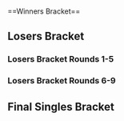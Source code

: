 {{DISPLAYTITLE: Battle of BC 2: ''Melee'' Singles Bracket}}{{SetGame|melee}}
{{Tabs static
|name1=Overview
|link1=Battle of BC/2/Melee
|name2=Singles Pools
|link2=Battle of BC/2/Melee/Singles Pools
|name3=Singles Bracket
|link3=Battle of BC/2/Melee/Singles Bracket
|name4=Doubles Pools
|link4=Battle of BC/2/Melee/Doubles Pools
|name5=Doubles Bracket
|link5=Battle of BC/2/Melee/Doubles Bracket
|This=3
}}<br/>
==Winners Bracket==
{{32DEWBracketA
|tourneylink=Battle of BC/2/Melee
|tourneyname=Battle of BC 2
|r1m1p1=Mew2King |r1m1p1flag=us |r1m1p1score={{win}} |r1m1win=1
|r1m1p2=Bye |r1m1p2flag= |r1m1p2score=
|r1m2p1=Diakonos |r1m2p1flag=ca |r1m2p1score=0 |r1m2win=2
|r1m2p2=RK |r1m2p2flag=ca |r1m2p2score=2
|r1m3p1=Bladewise |r1m3p1flag=us |r1m3p1score={{win}} |r1m3win=1
|r1m3p2=Bye |r1m3p2flag= |r1m3p2score=
|r1m4p1=aMSa |r1m4p1flag=jp |r1m4p1score=2 |r1m4win=1
|r1m4p2=Espi |r1m4p2flag=ca |r1m4p2score=0
|r1m5p1=MikeHaze |r1m5p1flag=us |r1m5p1score={{win}} |r1m5win=1
|r1m5p2=Bye |r1m5p2flag= |r1m5p2score=
|r1m6p1=Polo |r1m6p1flag=ca |r1m6p1score=1 |r1m6win=2
|r1m6p2=eBay |r1m6p2flag=us |r1m6p2score=2
|r1m7p1=Nintendude |r1m7p1flag=us |r1m7p1score={{win}} |r1m7win=1
|r1m7p2=Bye |r1m7p2flag= |r1m7p2score=
|r1m8p1=Ryan Ford |r1m8p1flag=ca |r1m8p1score=2 |r1m8win=1
|r1m8p2=JV |r1m8p2flag=ca |r1m8p2score=0

|r1m9p1=ChuDat |r1m9p1flag=us |r1m9p1score={{win}} |r1m9win=1
|r1m9p2=Bye |r1m9p2flag= |r1m9p2score=
|r1m10p1=Lovage |r1m10p1flag=us |r1m10p1score=1 |r1m10win=2
|r1m10p2=Rustin |r1m10p2flag=us |r1m10p2score=2
|r1m11p1=Crush |r1m11p1flag=us |r1m11p1score={{win}} |r1m11win=1
|r1m11p2=Bye |r1m11p2flag= |r1m11p2score=
|r1m12p1=KirbyKaze |r1m12p1flag=ca |r1m12p1score=2 |r1m12win=1
|r1m12p2=Toph |r1m12p2flag=us |r1m12p2score=0
|r1m13p1=The Moon |r1m13p1flag=us |r1m13p1score={{win}} |r1m13win=1
|r1m13p2=Bye |r1m13p2flag= |r1m13p2score=
|r1m14p1=Ka-Master |r1m14p1flag=us |r1m14p1score=2 |r1m14win=1
|r1m14p2=Blunted_Object10 |r1m14p2flag=ca |r1m14p2score=0
|r1m15p1=HugS |r1m15p1flag=us |r1m15p1score={{win}} |r1m15win=1
|r1m15p2=Bye |r1m15p2flag= |r1m15p2score=
|r1m16p1=Prince Abu |r1m16p1flag=us |r1m16p1score=2 |r1m16win=1
|r1m16p2=Fauxhebro |r1m16p2flag=ca |r1m16p2score=1

|r2m1p1=Mew2King |r2m1p1flag=us |r2m1p1score=3 |r2m1win=1
|r2m1p2=RK |r2m1p2flag=ca |r2m1p2score=0
|r2m1p1char1=sheik |r2m1p2char1=fox |r2m1p1stock1=1 |r2m1p2stock1=0 |r2m1win1=1 |r2m1stage1=Dream Land
|r2m1p1char2=sheik |r2m1p2char2=fox |r2m1p1stock2=3 |r2m1p2stock2=0 |r2m1win2=1 |r2m1stage2=Dream Land
|r2m1p1char3=marth |r2m1p2char3=fox |r2m1p1stock3=1 |r2m1p2stock3=0 |r2m1win3=1 |r2m1stage3=Pokémon Stadium
|r2m1date=June 4th, 2017
|r2m2p1=Bladewise |r2m2p1flag=us |r2m2p1score=1 |r2m2win=2
|r2m2p2=aMSa |r2m2p2flag=jp |r2m2p2score=3
|r2m2p1char1=peach |r2m2p2char1=yoshi |r2m2p1stock1=0|r2m2p2stock1=2 |r2m2win1=2 |r2m2stage1=Final Destination
|r2m2p1char2=peach |r2m2p2char2=yoshi |r2m2p1stock2=0 |r2m2p2stock2=2 |r2m2win2=2 |r2m2stage2=Dream Land
|r2m2p1char3=peach |r2m2p2char3=yoshi |r2m2p1stock3=1 |r2m2p2stock3=0 |r2m2win3=1 |r2m2stage3=Battlefield
|r2m2p1char4=peach |r2m2p2char4=yoshi |r2m2p1stock4=0 |r2m2p2stock4=2 |r2m2win4=2 |r2m2stage4=Yoshi's Story
|r2m2date=June 4th, 2017
|r2m3p1=MikeHaze |r2m3p1flag=us |r2m3p1score=3 |r2m3win=1
|r2m3p2=eBay |r2m3p2flag=us |r2m3p2score=0
|r2m3p1char1=fox |r2m3p2char1=cf |r2m3p1stock1=2 |r2m3p2stock1=0 |r2m3win1=1 |r2m3stage1=Yoshi's Story
|r2m3p1char2=fox |r2m3p2char2=cf |r2m3p1stock2=2 |r2m3p2stock2=0 |r2m3win2=1 |r2m3stage2=Battlefield
|r2m3p1char3=fox |r2m3p2char3=cf |r2m3p1stock3=1 |r2m3p2stock3=0 |r2m3win3=1 |r2m3stage3=Pokémon Stadium
|r2m3date=June 4th, 2017
|r2m4p1=Nintendude |r2m4p1flag=us |r2m4p1score=0 |r2m4win=2
|r2m4p2=Ryan Ford |r2m4p2flag=ca |r2m4p2score=3
|r2m4p1char1=ic |r2m4p2char1=fox |r2m4p1stock1=0 |r2m4p2stock1=2 |r2m4win1=2 |r2m4stage1=Dream Land
|r2m4p1char2=ic |r2m4p2char2=fox |r2m4p1stock2=0 |r2m4p2stock2=2 |r2m4win2=2 |r2m4stage2=Final Destination
|r2m4p1char3=ic |r2m4p2char3=fox |r2m4p1stock3=0 |r2m4p2stock3=2 |r2m4win3=2 |r2m4stage3=Final Destination
|r2m4date=June 4th, 2017
|r2m5p1=ChuDat |r2m5p1flag=us |r2m5p1score=3 |r2m5win=1
|r2m5p2=Rustin |r2m5p2flag=us |r2m5p2score=0
|r2m5p1char1=ic |r2m5p2char1=peach |r2m5p1stock1=1 |r2m5p2stock1=0 |r2m5win1=1 |r2m5stage1=Battlefield
|r2m5p1char2=ic |r2m5p2char2=peach |r2m5p1stock2=1 |r2m5p2stock2=0 |r2m5win2=1 |r2m5stage2=Battlefield
|r2m5p1char3=ic |r2m5p2char3=peach |r2m5p1stock3=1 |r2m5p2stock3=0 |r2m5win3=1 |r2m5stage3=Battlefield
|r2m5date=June 4th, 2017
|r2m5finished=
|r2m5details={{BracketMatchDetails|comment=|preview=|lrthread=|vod=https://www.youtube.com/watch?v=OiNs0lxObR8|interview=|recap=}}
|r2m6p1=Crush |r2m6p1flag=us |r2m6p1score=0 |r2m6win=2
|r2m6p2=KirbyKaze |r2m6p2flag=ca |r2m6p2score=3
|r2m6p1char1=fox |r2m6p2char1=sheik |r2m6p1stock1=0 |r2m6p2stock1=1 |r2m6win1=2 |r2m6stage1=Yoshi's Story
|r2m6p1char2=fox |r2m6p2char2=sheik |r2m6p1stock2=0 |r2m6p2stock2=2 |r2m6win2=2 |r2m6stage2=Pokémon Stadium
|r2m6p1char3=fox |r2m6p2char3=sheik |r2m6p1stock3=0 |r2m6p2stock3=1 |r2m6win3=2 |r2m6stage3=Pokémon Stadium
|r2m6date=June 4th, 2017
|r2m7p1=The Moon |r2m7p1flag=us |r2m7p1score=2 |r2m7win=2
|r2m7p2=Ka-Master |r2m7p2flag=us |r2m7p2score=3
|r2m7p1char1=marth |r2m7p2char1=luigi |r2m7p1stock1=1 |r2m7p2stock1=0 |r2m7win1=1 |r2m7stage1=Battlefield
|r2m7p1char2=marth |r2m7p2char2=luigi |r2m7p1stock2=0 |r2m7p2stock2=1 |r2m7win2=2 |r2m7stage2=Dream Land
|r2m7p1char3=marth |r2m7p2char3=luigi |r2m7p1stock3=3 |r2m7p2stock3=0 |r2m7win3=1 |r2m7stage3=Pokémon Stadium
|r2m7p1char4=marth |r2m7p2char4=luigi |r2m7p1stock4=0 |r2m7p2stock4=2 |r2m7win4=2 |r2m7stage4=Yoshi's Story
|r2m7p1char5=marth |r2m7p2char5=luigi |r2m7p1stock5=0 |r2m7p2stock5=2 |r2m7win5=2 |r2m7stage5=Fountain of Dreams
|r2m7date=June 4th, 2017
|r2m8p1=HugS |r2m8p1flag=us |r2m8p1score=1 |r2m8win=2
|r2m8p2=Prince Abu |r2m8p2flag=us |r2m8p2score=3

|r3m1p1=Mew2King |r3m1p1flag=us |r3m1p1score=3 |r3m1win=1
|r3m1p2=aMSa |r3m1p2flag=jp |r3m1p2score=1
|r3m1p1char1=sheik |r3m1p2char1=yoshi |r3m1p1stock1=3 |r3m1p2stock1=0 |r3m1win1=1 |r3m1stage1=Battlefield
|r3m1p1char2=sheik |r3m1p2char2=yoshi |r3m1p1stock2=2 |r3m1p2stock2=0 |r3m1win2=1 |r3m1stage2=Yoshi's Story
|r3m1p1char3=sheik |r3m1p2char3=yoshi |r3m1p1stock3=0 |r3m1p2stock3=1 |r3m1win3=2 |r3m1stage3=Yoshi's Story
|r3m1p1char4=sheik |r3m1p2char4=yoshi |r3m1p1stock4=2 |r3m1p2stock4=0 |r3m1win4=1 |r3m1stage4=Dream Land
|r3m1date=June 4th, 2017
|r3m2p1=MikeHaze |r3m2p1flag=us |r3m2p1score=3 |r3m2win=1
|r3m2p2=Ryan Ford |r3m2p2flag=ca |r3m2p2score=1
|r3m2p1char1=fox |r3m2p2char1=fox |r3m2p1stock1=1 |r3m2p2stock1=0 |r3m2win1=1 |r3m2stage1=Battlefield
|r3m2p1char2=fox |r3m2p2char2=fox |r3m2p1stock2=2 |r3m2p2stock2=0 |r3m2win2=1 |r3m2stage2=Fountain of Dreams
|r3m2p1char3=fox |r3m2p2char3=fox |r3m2p1stock3=0 |r3m2p2stock3=2 |r3m2win3=2 |r3m2stage3=Fountain of Dreams
|r3m2p1char4=fox |r3m2p2char4=fox |r3m2p1stock4=1 |r3m2p2stock4=0 |r3m2win4=1 |r3m2stage4=Final Destination
|r3m2date=June 4th, 2017
|r3m3p1=ChuDat |r3m3p1flag=us |r3m3p1score=3 |r3m3win=1
|r3m3p2=KirbyKaze |r3m3p2flag=ca |r3m3p2score=1
|r3m3p1char1=ic |r3m3p2char1=peach |r3m3p1stock1=2 |r3m3p2stock1=0 |r3m3win1=1 |r3m3stage1=Battlefield
|r3m3p1char2=ic |r3m3p2char2=peach |r3m3p1stock2=1 |r3m3p2stock2=0 |r3m3win2=1 |r3m3stage2=Dream Land
|r3m3p1char3=ic |r3m3p2char3=peach |r3m3p1stock3=0 |r3m3p2stock3=1 |r3m3win3=2 |r3m3stage3=Dream Land
|r3m3p1char4=ic |r3m3p2char4=peach |r3m3p1stock4=2 |r3m3p2stock4=0 |r3m3win4=1 |r3m3stage4=Final Destination
|r3m3date=June 4th, 2017
|r3m4p1=Ka-Master |r3m4p1flag=us |r3m4p1score=0 |r3m4win=2
|r3m4p2=Prince Abu |r3m4p2flag=us |r3m4p2score=3
|r3m4p1char1=luigi |r3m4p2char1=puff |r3m4p1stock1=1 |r3m4p2stock1=1 |r3m4win1=2 |r3m4stage1=Dream Land
|r3m4p1char2=luigi |r3m4p2char2=puff |r3m4p1stock2=0 |r3m4p2stock2=1 |r3m4win2=2 |r3m4stage2=Yoshi's Story
|r3m4p1char3=luigi |r3m4p2char3=puff |r3m4p1stock3=0 |r3m4p2stock3=1 |r3m4win3=2 |r3m4stage3=Battlefield
|r3m4date=June 4th, 2017
|r3m4details={{BracketMatchDetails|comment=Game 1 ended in a time out|preview=|lrthread=|vod=|interview=|recap=}}

|r4m1p1=Mew2King |r4m1p1flag=us |r4m1p1score=3 |r4m1win=1
|r4m1p2=MikeHaze |r4m1p2flag=us |r4m1p2score=1
|r4m1p1char1=marth |r4m1p2char1=fox |r4m1p1stock1=0 |r4m1p2stock1=1 |r4m1win1=2 |r4m1stage1=Fountain of Dreams
|r4m1p1char2=marth |r4m1p2char2=fox |r4m1p1stock2=3 |r4m1p2stock2=0 |r4m1win2=1 |r4m1stage2=Final Destination
|r4m1p1char3=marth |r4m1p2char3=fox |r4m1p1stock3=1 |r4m1p2stock3=0 |r4m1win3=1 |r4m1stage3=Dream Land
|r4m1p1char4=marth |r4m1p2char4=fox |r4m1p1stock4=2 |r4m1p2stock4=0 |r4m1win4=1 |r4m1stage4=Battlefield
|r4m1date=June 4, 2017
|r4m1details={{BracketMatchDetails|reddit=|comment=|vod=}}

|r4m2p1=ChuDat |r4m2p1flag=us |r4m2p1score=3 |r4m2win=1
|r4m2p2=Prince Abu |r4m2p2flag=us |r4m2p2score=0
|r4m2p1char1=ic |r4m2p2char1=jigglypuff |r4m2p1stock1=2 |r4m2p2stock1=1 |r4m2win1=1 |r4m2stage1=Battlefield
|r4m2p1char2=ic |r4m2p2char2=jigglypuff |r4m2p1stock2=3 |r4m2p2stock2=0 |r4m2win2=1 |r4m2stage2=Dream Land
|r4m2p1char3=ic |r4m2p2char3=jigglypuff |r4m2p1stock3=2 |r4m2p2stock3=0 |r4m2win3=1 |r4m2stage3=Yoshi's Story
|r4m2date=June 4, 2017
|r4m2details={{BracketMatchDetails|reddit=|comment=Game 1 went to time.|vod=}}
}}

==Losers Bracket==
===Losers Bracket Rounds 1-5===
{{96DELBracketSmwA
|tourneylink=Battle of BC/2/Melee
|tourneyname=Battle of BC 2
|l1placement=65-96
|l2placement=49-64
|l3placement=33-48
|l4placement=25-32
|l5placement=17-24
|column-width=160

<!--Round 1-->
|l1m1p1=TKO |l1m1p1flag=ca |l1m1p1score=2
|l1m1p2=DarkGenex |l1m1p2flag=us |l1m1p2score=1
|l1m1win=1
|l1m2p1=beeWesley |l1m2p1flag=us |l1m2p1score={{win}}
|l1m2p2=Bye |l1m2p2flag= |l1m2p2score=
|l1m2win=1
|l1m3p1=PapaHo |l1m3p1flag=ca |l1m3p1score={{win}}
|l1m3p2=Bye |l1m3p2flag= |l1m3p2score=
|l1m3win=1
|l1m4p1=Chango |l1m4p1flag=us |l1m4p1score={{win}}
|l1m4p2=Bye |l1m4p2flag= |l1m4p2score=
|l1m4win=1
|l1m5p1=Sage |l1m5p1flag=ca |l1m5p1score=2
|l1m5p2=bwmat |l1m5p2flag=ca |l1m5p2score=0
|l1m5win=1
|l1m6p1=The Nik |l1m6p1flag=ca |l1m6p1score={{win}}
|l1m6p2=Bye |l1m6p2flag= |l1m6p2score=
|l1m6win=1
|l1m7p1=MojoMonkey |l1m7p1flag=ca |l1m7p1score={{win}}
|l1m7p2=Bye |l1m7p2flag= |l1m7p2score=
|l1m7win=1
|l1m8p1=Ovenn |l1m8p1flag=ca |l1m8p1score={{win}}
|l1m8p2=Bye |l1m8p2flag= |l1m8p2score=
|l1m8win=1
|l1m9p1=BIG KID |l1m9p1flag=us |l1m9p1score=2
|l1m9p2=Pasta |l1m9p2flag=ca |l1m9p2score=0
|l1m9win=1
|l1m10p1=shmugs |l1m10p1flag=ca |l1m10p1score={{win}}
|l1m10p2=Bye |l1m10p2flag= |l1m10p2score=
|l1m10win=1
|l1m11p1=Ringedge |l1m11p1flag=ca |l1m11p1score={{win}}
|l1m11p2=Bye |l1m11p2flag= |l1m11p2score=
|l1m11win=1
|l1m12p1=Shon |l1m12p1flag=ca |l1m12p1score={{win}}
|l1m12p2=Bye |l1m12p2flag= |l1m12p2score=
|l1m12win=1
|l1m13p1=Genesis FTW |l1m13p1flag=ca |l1m13p1score=0
|l1m13p2=Edgeluca |l1m13p2flag=ca |l1m13p2score=2
|l1m13win=2
|l1m14p1=NoobKing |l1m14p1flag=ca |l1m14p1score={{win}}
|l1m14p2=Bye |l1m14p2flag= |l1m14p2score=
|l1m14win=1
|l1m15p1=Star |l1m15p1flag=ca |l1m15p1score={{win}}
|l1m15p2=Bye |l1m15p2flag= |l1m15p2score=
|l1m15win=1
|l1m16p1=Blake |l1m16p1flag=ca |l1m16p1score={{win}}
|l1m16p2=Bye |l1m16p2flag= |l1m16p2score=
|l1m16win=1
|l1m17p1=Golf |l1m17p1flag=ca |l1m17p1score=2
|l1m17p2=Thomas The Legend |l1m17p2flag=ca |l1m17p2score=1
|l1m17win=1
|l1m18p1=Sam |l1m18p1flag=ca |l1m18p1score={{win}}
|l1m18p2=Bye |l1m18p2flag= |l1m18p2score=
|l1m18win=1
|l1m19p1=Haru |l1m19p1flag=ca |l1m19p1score={{win}}
|l1m19p2=Bye |l1m19p2flag= |l1m19p2score=
|l1m19win=1
|l1m20p1=Robbo |l1m20p1flag=ca |l1m20p1score={{win}}
|l1m20p2=Bye |l1m20p2flag= |l1m20p2score=
|l1m20win=1
|l1m21p1=Jawanga |l1m21p1flag=us |l1m21p1score=2
|l1m21p2=Starving |l1m21p2flag=ca |l1m21p2score=0
|l1m21win=1
|l1m22p1=Stress |l1m22p1flag=ca |l1m22p1score={{win}}
|l1m22p2=Bye |l1m22p2flag= |l1m22p2score=
|l1m22win=1
|l1m23p1=Reno |l1m23p1flag=us |l1m23p1score={{win}}
|l1m23p2=Bye |l1m23p2flag= |l1m23p2score=
|l1m23win=1
|l1m24p1=chris |l1m24p1flag=ca |l1m24p1score={{win}}
|l1m24p2=Bye |l1m24p2flag= |l1m24p2score=
|l1m24win=1
|l1m25p1=DopeSamus |l1m25p1flag=ca |l1m25p1score=1
|l1m25p2=Wamsa |l1m25p2flag=ca |l1m25p2score=2
|l1m25win=2
|l1m26p1=Yakal |l1m26p1flag=ca |l1m26p1score={{win}}
|l1m26p2=Bye |l1m26p2flag= |l1m26p2score=
|l1m26win=1
|l1m27p1=Yield |l1m27p1flag=ca |l1m27p1score={{win}}
|l1m27p2=Bye |l1m27p2flag= |l1m27p2score=
|l1m27win=1
|l1m28p1=KSC |l1m28p1flag=ca |l1m28p1score={{win}}
|l1m28p2=Bye |l1m28p2flag= |l1m28p2score=
|l1m28win=1
|l1m29p1=Nug$ |l1m29p1flag=ca |l1m29p1score=2
|l1m29p2=Crotes |l1m29p2flag=ca |l1m29p2score=0
|l1m29win=1
|l1m30p1=Bodlack |l1m30p1flag=ca |l1m30p1score={{win}}
|l1m30p2=Bye |l1m30p2flag= |l1m30p2score=
|l1m30win=1
|l1m31p1=Iceman |l1m31p1flag=us |l1m31p1score={{win}}
|l1m31p2=Bye |l1m31p2flag= |l1m31p2score=
|l1m31win=1
|l1m32p1=Reeves |l1m32p1flag=ca |l1m32p1score={{win}}
|l1m32p2=Bye |l1m32p2flag= |l1m32p2score=
|l1m32win=1

<!--Round 2-->
|l2m1p1=TKO |l2m1p1flag=ca |l2m1p1score=1
|l2m1p2=beeWesley |l2m1p2flag=us |l2m1p2score=2
|l2m1win=2
|l2m2p1=PapaHo |l2m2p1flag=ca |l2m2p1score=0
|l2m2p2=Chango |l2m2p2flag=us |l2m2p2score=2
|l2m2win=2
|l2m3p1=Sage |l2m3p1flag=ca |l2m3p1score=2
|l2m3p2=The Nik |l2m3p2flag=ca |l2m3p2score=0
|l2m3win=1
|l2m4p1=MojoMonkey |l2m4p1flag=ca |l2m4p1score=2
|l2m4p2=Ovenn |l2m4p2flag=ca |l2m4p2score=1
|l2m4win=1
|l2m5p1=BIG KID |l2m5p1flag=us |l2m5p1score=2
|l2m5p2=shmugs |l2m5p2flag=ca |l2m5p2score=0
|l2m5win=1
|l2m6p1=Ringedge |l2m6p1flag=ca |l2m6p1score=2
|l2m6p2=Shon |l2m6p2flag=ca |l2m6p2score=0
|l2m6win=1
|l2m7p1=Edgeluca |l2m7p1flag=ca |l2m7p1score=2
|l2m7p2=NoobKing |l2m7p2flag=ca |l2m7p2score=0
|l2m7win=1
|l2m8p1=Star |l2m8p1flag=ca |l2m8p1score=2
|l2m8p2=Blake |l2m8p2flag=ca |l2m8p2score=0
|l2m8win=1
|l2m9p1=Golf |l2m9p1flag=ca |l2m9p1score=0
|l2m9p2=Sam |l2m9p2flag=ca |l2m9p2score=2
|l2m9win=2
|l2m10p1=Haru |l2m10p1flag=ca |l2m10p1score=1
|l2m10p2=Robbo |l2m10p2flag=ca |l2m10p2score=2
|l2m10win=2
|l2m11p1=Jawanga |l2m11p1flag=us |l2m11p1score=1
|l2m11p2=Stress |l2m11p2flag=ca |l2m11p2score=2
|l2m11win=2
|l2m12p1=Reno |l2m12p1flag=us |l2m12p1score=2
|l2m12p2=chris |l2m12p2flag=ca |l2m12p2score=0
|l2m12win=1
|l2m13p1=Wamsa |l2m13p1flag=ca |l2m13p1score=1
|l2m13p2=Yakal |l2m13p2flag=ca |l2m13p2score=2
|l2m13win=2
|l2m14p1=Yield |l2m14p1flag=ca |l2m14p1score=0
|l2m14p2=KSC |l2m14p2flag=ca |l2m14p2score=2
|l2m14win=2
|l2m15p1=Nug$ |l2m15p1flag=ca |l2m15p1score=1
|l2m15p2=Bodlack |l2m15p2flag=ca |l2m15p2score=2
|l2m15win=2
|l2m16p1=Iceman |l2m16p1flag=us |l2m16p1score=2
|l2m16p2=Reeves |l2m16p2flag=ca |l2m16p2score=0
|l2m16win=1

<!--Round 3-->
|l3m1p1=JV |l3m1p1flag=ca |l3m1p1score=1
|l3m1p2=beeWesley |l3m1p2flag=us |l3m1p2score=2
|l3m1win=2
|l3m2p1=Vinodh |l3m2p1flag=us |l3m2p1score=2
|l3m2p2=Chango |l3m2p2flag=us |l3m2p2score=0
|l3m2win=1
|l3m3p1=Polo |l3m3p1flag=ca |l3m3p1score=2
|l3m3p2=Sage |l3m3p2flag=ca |l3m3p2score=0
|l3m3win=1
|l3m4p1=Anjo |l3m4p1flag=ca |l3m4p1score=0
|l3m4p2=MojoMonkey |l3m4p2flag=ca |l3m4p2score=2
|l3m4win=2
|l3m5p1=Espi |l3m5p1flag=ca |l3m5p1score=1
|l3m5p2=BIG KID |l3m5p2flag=us |l3m5p2score=2
|l3m5win=2
|l3m6p1=s-royal |l3m6p1flag=jp |l3m6p1score=2
|l3m6p2=Ringedge |l3m6p2flag=ca |l3m6p2score=1
|l3m6win=1
|l3m7p1=Diakonos |l3m7p1flag=ca |l3m7p1score=1
|l3m7p2=Edgeluca |l3m7p2flag=ca |l3m7p2score=2
|l3m7win=2
|l3m8p1=Yardsale |l3m8p1flag=ca |l3m8p1score=0
|l3m8p2=Star |l3m8p2flag=ca |l3m8p2score=2
|l3m8win=2
|l3m9p1=Fauxhebro |l3m9p1flag=ca |l3m9p1score=2
|l3m9p2=Sam |l3m9p2flag=ca |l3m9p2score=1
|l3m9win=1
|l3m10p1=Webwipe |l3m10p1flag=ca |l3m10p1score=1
|l3m10p2=Robbo |l3m10p2flag=ca |l3m10p2score=2
|l3m10win=2
|l3m11p1=Blunted_Object10 |l3m11p1flag=ca |l3m11p1score=2
|l3m11p2=Stress |l3m11p2flag=ca |l3m11p2score=0
|l3m11win=1
|l3m12p1=zilo |l3m12p1flag=ca |l3m12p1score=0
|l3m12p2=Reno |l3m12p2flag=us |l3m12p2score=2
|l3m12win=2
|l3m13p1=Toph |l3m13p1flag=us |l3m13p1score=1
|l3m13p2=Yakal |l3m13p2flag=ca |l3m13p2score=2
|l3m13win=2
|l3m14p1=DMW |l3m14p1flag=us |l3m14p1score=2
|l3m14p2=KSC |l3m14p2flag=ca |l3m14p2score=1
|l3m14win=1
|l3m15p1=Lovage |l3m15p1flag=us |l3m15p1score=0
|l3m15p2=Bodlack |l3m15p2flag=ca |l3m15p2score=2
|l3m15win=2
|l3m16p1=BOR |l3m16p1flag=ca |l3m16p1score=0
|l3m16p2=Iceman |l3m16p2flag=us |l3m16p2score=2
|l3m16win=2

<!--Round 4-->
|l4m1p1=beeWesley |l4m1p1flag=us |l4m1p1score=1
|l4m1p2=Vinodh |l4m1p2flag=us |l4m1p2score=3
|l4m1win=2
|l4m1p1char1=sheik |l4m1p2char1=puff |l4m1p1stock1=0 |l4m1p2stock1=1 |l4m1win1=2 |l4m1stage1=Battlefield
|l4m1p1char2=sheik |l4m1p2char2=puff |l4m1p1stock2=0 |l4m1p2stock2=2 |l4m1win2=2 |l4m1stage2=Yoshi's Story
|l4m1p1char3=sheik |l4m1p2char3=puff |l4m1p1stock3=1 |l4m1p2stock3=0 |l4m1win3=1 |l4m1stage3=Yoshi's Story
|l4m1p1char4=sheik |l4m1p2char4=puff |l4m1p1stock4=0 |l4m1p2stock4=1 |l4m1win4=2 |l4m1stage4=Dream Land
|l4m1date=June 4th, 2017
|l4m1finished=
|l4m1details={{BracketMatchDetails|comment=|preview=|lrthread=|vod=https://www.youtube.com/watch?v=lU3_oplLR6U|interview=|recap=}}

|l4m2p1=Polo |l4m2p1flag=ca |l4m2p1score=1
|l4m2p2=MojoMonkey |l4m2p2flag=ca |l4m2p2score=3
|l4m2win=2
|l4m3p1=BIG KID |l4m3p1flag=us |l4m3p1score=0
|l4m3p2=s-royal |l4m3p2flag=jp |l4m3p2score=3
|l4m3win=2
|l4m3p1char1=puff |l4m3p2char1=fox |l4m3p1stock1=0 |l4m3p2stock1=2 |l4m3win1=2 |l4m3stage1=Battlefield
|l4m3p1char2=puff |l4m3p2char2=fox |l4m3p1stock2=0 |l4m3p2stock2=2 |l4m3win2=2 |l4m3stage2=Dream Land
|l4m3p1char3=puff |l4m3p2char3=fox |l4m3p1stock3=0 |l4m3p2stock3=3 |l4m3win3=2 |l4m3stage3=Fountain of Dreams
|l4m3date=June 4th, 2017
|l4m3finished=
|l4m3details={{BracketMatchDetails|comment=|preview=|lrthread=|vod=https://www.youtube.com/watch?v=mxrwW__gsCU|interview=|recap=}}
|l4m4p1=Edgeluca |l4m4p1flag=ca |l4m4p1score=3
|l4m4p2=Star |l4m4p2flag=ca |l4m4p2score=0
|l4m4win=1
|l4m5p1=Fauxhebro |l4m5p1flag=ca |l4m5p1score=3
|l4m5p2=Robbo |l4m5p2flag=ca |l4m5p2score=0
|l4m5win=1
|l4m6p1=Blunted_Object10 |l4m6p1flag=ca |l4m6p1score=DQ
|l4m6p2=Reno |l4m6p2flag=us |l4m6p2score={{win}}
|l4m6win=2
|l4m7p1=Yakal |l4m7p1flag=ca |l4m7p1score=0
|l4m7p2=DMW |l4m7p2flag=us |l4m7p2score=3
|l4m7win=2
|l4m8p1=Bodlack |l4m8p1flag=ca |l4m8p1score=0
|l4m8p2=Iceman |l4m8p2flag=us |l4m8p2score=3
|l4m8win=2
|l4m8p1char1=cf |l4m8p2char1=marth |l4m8p1stock1=0 |l4m8p2stock1=2 |l4m8win1=2 |l4m8stage1=Battlefield
|l4m8p1char2=cf |l4m8p2char2=marth |l4m8p1stock2=0 |l4m8p2stock2=2 |l4m8win2=2 |l4m8stage2=Dream Land
|l4m8p1char3=cf |l4m8p2char3=marth |l4m8p1stock3=0 |l4m8p2stock3=1 |l4m8win3=2 |l4m8stage3=Dream Land
|l4m8date=June 4th, 2017
|l4m8finished=
|l4m8details={{BracketMatchDetails|comment=|preview=|lrthread=|vod=https://www.youtube.com/watch?v=2dPcGlzVV4Y|interview=|recap=}}


<!--Round 5-->
|l5m1p1=Rustin |l5m1p1flag=us |l5m1p1score=3
|l5m1p2=Vinohd |l5m1p2flag=us |l5m1p2score=0
|l5m1win=1
|l5m1p1char1=fox |l5m1p2char1=puff |l5m1p1stock1=2 |l5m1p2stock1=0 |l5m1win1=1 |l5m1stage1=Battlefield
|l5m1p1char2=fox |l5m1p2char2=puff |l5m1p1stock2=2 |l5m1p2stock2=0 |l5m1win2=1 |l5m1stage2=Fountain of Dreams
|l5m1p1char3=fox |l5m1p2char3=puff |l5m1p1stock3=2 |l5m1p2stock3=0 |l5m1win3=1 |l5m1stage3=Fountain of Dreams
|l5m1date=June 4th, 2017
|l5m1finished=
|l5m1details={{BracketMatchDetails|comment=|preview=|lrthread=|vod=https://www.youtube.com/watch?v=sjkgkr_M9fE|interview=|recap=}}
|l5m2p1=Crush |l5m2p1flag=us |l5m2p1score=3
|l5m2p2=MojoMonkey |l5m2p2flag=ca |l5m2p2score=0
|l5m2win=1
|l5m3p1=The Moon|l5m3p1flag=us |l5m3p1score=3
|l5m3p2=s-royal |l5m3p2flag=jp |l5m3p2score=0
|l5m3win=1
|l5m4p1=HugS |l5m4p1flag=us |l5m4p1score=3
|l5m4p2=Edgeluca |l5m4p2flag=ca |l5m4p2score=1
|l5m4win=1
|l5m4p1char1=samus |l5m4p2char1=marth |l5m4p1stock1=3 |l5m4p2stock1=0 |l5m4win1=1 |l5m4stage1=Final Destination
|l5m4p1char2=samus |l5m4p2char2=fox |l5m4p1stock2=0 |l5m4p2stock2=2 |l5m4win2=2 |l5m4stage2=Pokémon Stadium
|l5m4p1char3=samus |l5m4p2char3=fox |l5m4p1stock3=1 |l5m4p2stock3=0 |l5m4win3=1 |l5m4stage3=Fountain of Dreams
|l5m4p1char4=samus |l5m4p2char4=fox |l5m4p1stock4=3 |l5m4p2stock4=0 |l5m4win4=1 |l5m4stage4=Final Destination
|l5m4date=June 4th, 2017
|l5m5p1=RK |l5m5p1flag=ca |l5m5p1score=0
|l5m5p2=Fauxhebro |l5m5p2flag=ca |l5m5p2score=3
|l5m5win=2
|l5m6p1=Bladewise |l5m6p1flag=us |l5m6p1score=3
|l5m6p2=Reno |l5m6p2flag=us |l5m6p2score=2
|l5m6win=1
|l5m7p1=eBay |l5m7p1flag=us |l5m7p1score=3
|l5m7p2=DMW |l5m7p2flag=us |l5m7p2score=2
|l5m7win=1
|l5m8p1=Nintendude |l5m8p1flag=us |l5m8p1score=3
|l5m8p2=Iceman |l5m8p2flag=us |l5m8p2score=0
|l5m8win=1
|l5m8p1char1=ic |l5m8p2char1=marth |l5m8p1stock1=3 |l5m8p2stock1=0 |l5m8win1=1 |l5m8stage1=Battlefield
|l5m8p1char2=ic |l5m8p2char2=fox |l5m8p1stock2=1 |l5m8p2stock2=0 |l5m8win2=1 |l5m8stage2=Yoshi's Story
|l5m8p1char3=ic |l5m8p2char3=marth |l5m8p1stock3=2 |l5m8p2stock3=0 |l5m8win3=1 |l5m8stage3=Yoshi's Story
|l5m8date=June 4th, 2017
|l5m8finished=
|l5m8details={{BracketMatchDetails|comment=|preview=|lrthread=|vod=https://www.youtube.com/watch?v=oQZUjQ4ZT4o|interview=|recap=}}
}}
===Losers Bracket Rounds 6-9===
{{16DELBracketSmwA
|tourneylink=Battle of BC/2/Melee
|tourneyname=Battle of BC 2
|l1placement=13-16
|l2placement=9-12
|l3placement=7-8
|l4placement=5-6
|L1=Losers Round 6
|L2=Losers Round 7
|L3=Losers Round 8
|L4=Losers Round 9
|column-width=210
<!-- Round 1 -->
|l1m1p1=Rustin |l1m1p1flag=us |l1m1p1score=0
|l1m1p2=Crush |l1m1p2flag=us |l1m1p2score=3
|l1m1win=2
|l1m1p1char1=peach |l1m1p2char1=fox |l1m1p1stock1=0 |l1m1p2stock1=3 |l1m1win1=2 |l1m1stage1=Battlefield
|l1m1p1char2=peach |l1m1p2char2=fox |l1m1p1stock2=0 |l1m1p2stock2=3 |l1m1win2=2 |l1m1stage2=Final Destination
|l1m1p1char3=peach |l1m1p2char3=fox |l1m1p1stock3=0 |l1m1p2stock3=2 |l1m1win3=2 |l1m1stage3=Fountain of Dreams
|l1m1date=June 4th, 2017

|l1m2p1=The Moon |l1m2p1flag=us |l1m2p1score=2
|l1m2p2=HugS |l1m2p2flag=us |l1m2p2score=3
|l1m2win=2
|l1m2p1char1=marth |l1m2p2char1=samus |l1m2p1stock1=1 |l1m2p2stock1=0 |l1m2win1=1 |l1m2stage1=Battlefield
|l1m2p1char2=marth |l1m2p2char2=samus |l1m2p1stock2=0 |l1m2p2stock2=1 |l1m2win2=2 |l1m2stage2=Dream Land
|l1m2p1char3=marth |l1m2p2char3=samus |l1m2p1stock3=1 |l1m2p2stock3=0 |l1m2win3=1 |l1m2stage3=Pokémon Stadium
|l1m2p1char4=marth |l1m2p2char4=samus |l1m2p1stock4=0 |l1m2p2stock4=1 |l1m2win4=2 |l1m2stage4=Fountain of Dreams
|l1m2p1char5=marth |l1m2p2char5=samus |l1m2p1stock5=0 |l1m2p2stock5=2 |l1m2win5=2 |l1m2stage5=Yoshi's Story
|l1m2date=June 4th, 2017

|l1m3p1=Fauxhebro |l1m3p1flag=ca |l1m3p1score=3
|l1m3p2=Bladewise |l1m3p2flag=us |l1m3p2score=1
|l1m3win=1
|l1m3p1char1=ic |l1m3p2char1=peach |l1m3p1stock1=1 |l1m3p2stock1=0 |l1m3win1=1 |l1m3stage1=Battlefield
|l1m3p1char2=ic |l1m3p2char2=peach |l1m3p1stock2=1 |l1m3p2stock2=0 |l1m3win2=1 |l1m3stage2=Fountain of Dreams
|l1m3p1char3=ic |l1m3p2char3=peach |l1m3p1stock3=0 |l1m3p2stock3=1 |l1m3win3=2 |l1m3stage3=Dream Land
|l1m3p1char4=ic |l1m3p2char4=peach |l1m3p1stock4=1 |l1m3p2stock4=0 |l1m3win4=1 |l1m3stage4=Pokémon Stadium
|l1m3date=June 4th, 2017

|l1m4p1=eBay |l1m4p1flag=us |l1m4p1score=0
|l1m4p2=Nintendude |l1m4p2flag=us |l1m4p2score=3
|l1m4win=2
|l1m4p1char1=cf |l1m4p2char1=ic |l1m4p1stock1=0 |l1m4p2stock1=2 |l1m4win1=2 |l1m4stage1=Yoshi's Story
|l1m4p1char2=cf |l1m4p2char2=ic |l1m4p1stock2=0 |l1m4p2stock2=3 |l1m4win2=2 |l1m4stage2=Battlefield
|l1m4p1char3=cf |l1m4p2char3=ic |l1m4p1stock3=0 |l1m4p2stock3=3 |l1m4win3=2 |l1m4stage3=Battlefield
|l1m4date=June 4th, 2017

<!-- Round 2 -->
|l2m1p1=aMSa |l2m1p1flag=jp |l2m1p1score=3
|l2m1p2=Crush |l2m1p2flag=us |l2m1p2score=2
|l2m1win=1
|l2m1p1char1=yoshi |l2m1p2char1=fox |l2m1p1stock1=0 |l2m1p2stock1=1 |l2m1win1=2 |l2m1stage1=Battlefield
|l2m1p1char2=yoshi |l2m1p2char2=fox |l2m1p1stock2=1 |l2m1p2stock2=0 |l2m1win2=1 |l2m1stage2=Yoshi's Story
|l2m1p1char3=yoshi |l2m1p2char3=fox |l2m1p1stock3=0 |l2m1p2stock3=1 |l2m1win3=2 |l2m1stage3=Pokémon Stadium
|l2m1p1char4=yoshi |l2m1p2char4=fox |l2m1p1stock4=1 |l2m1p2stock4=0 |l2m1win4=1 |l2m1stage4=Battlefield
|l2m1p1char5=yoshi |l2m1p2char5=fox |l2m1p1stock5=1 |l2m1p2stock5=0 |l2m1win5=1 |l2m1stage5=Final Destination
|l2m1date=June 4th, 2017

|l2m2p1=Ryan Ford |l2m2p1flag=ca |l2m2p1score=1
|l2m2p2=HugS |l2m2p2flag=us |l2m2p2score=3
|l2m2win=2
|l2m2p1char1=sheik |l2m2p2char1=samus |l2m2p1stock1=2 |l2m2p2stock1=0 |l2m2win1=1 |l2m2stage1=Yoshi's Story
|l2m2p1char2=sheik |l2m2p2char2=samus |l2m2p1stock2=0 |l2m2p2stock2=1 |l2m2win2=2 |l2m2stage2=Fountain of Dreams
|l2m2p1char3=sheik |l2m2p2char3=samus |l2m2p1stock3=0 |l2m2p2stock3=1 |l2m2win3=2 |l2m2stage3=Battlefield
|l2m2p1char4=sheik |l2m2p2char4=samus |l2m2p1stock4=0 |l2m2p2stock4=2 |l2m2win4=2 |l2m2stage4=Battlefield
|l2m2date=June 4th, 2017

|l2m3p1=KirbyKaze |l2m3p1flag=ca |l2m3p1score=3
|l2m3p2=Fauxhebro |l2m3p2flag=ca |l2m3p2score=0
|l2m3win=1
|l2m3p1char1=peach |l2m3p2char1=ic |l2m3p1stock1=1 |l2m3p2stock1=0 |l2m3win1=1 |l2m3stage1=Battlefield
|l2m3p1char2=peach |l2m3p2char2=ic |l2m3p1stock2= |l2m3p2stock2= |l2m3win2=1 |l2m3stage2=Pokémon Stadium
|l2m3p1char3=peach |l2m3p2char3=ic |l2m3p1stock3=3 |l2m3p2stock3=0 |l2m3win3=1 |l2m3stage3=Final Destination
|l2m3date=June 4th, 2017

|l2m4p1=Ka-Master |l2m4p1flag=us |l2m4p1score=1
|l2m4p2=Nintendude |l2m4p2flag=us |l2m4p2score=3
|l2m4win=2
|l2m4p1char1=luigi |l2m4p2char1=ic |l2m4p1stock1=1 |l2m4p2stock1=0 |l2m4win1=1 |l2m4stage1=Fountain of Dreams
|l2m4p1char2=luigi |l2m4p2char2=ic |l2m4p1stock2=0 |l2m4p2stock2=3 |l2m4win2=2 |l2m4stage2=Final Destination
|l2m4p1char3=luigi |l2m4p2char3=ic |l2m4p1stock3=0 |l2m4p2stock3=3 |l2m4win3=2 |l2m4stage3=Yoshi's Story
|l2m4p1char4=luigi |l2m4p2char4=ic |l2m4p1stock4=0 |l2m4p2stock4=2 |l2m4win4=2 |l2m4stage4=Battlefield
|l2m4date=June 4th, 2017

<!-- Round 3 -->
|l3m1p1=aMSa |l3m1p1flag=jp |l3m1p1score=2
|l3m1p2=HugS |l3m1p2flag=us |l3m1p2score=3
|l3m1win=2
|l3m1p1char1=yoshi |l3m1p2char1=samus |l3m1p1stock1=0 |l3m1p2stock1=1 |l3m1win1=2 |l3m1stage1=Final Destination
|l3m1p1char2=yoshi |l3m1p2char2=samus |l3m1p1stock2=2 |l3m1p2stock2=0 |l3m1win2=1 |l3m1stage2=Yoshi's Story
|l3m1p1char3=yoshi |l3m1p2char3=samus |l3m1p1stock3=0 |l3m1p2stock3=2 |l3m1win3=2 |l3m1stage3=Dream Land
|l3m1p1char4=yoshi |l3m1p2char4=samus |l3m1p1stock4=1 |l3m1p2stock4=0 |l3m1win4=1 |l3m1stage4=Battlefield
|l3m1p1char5=yoshi |l3m1p2char5=samus |l3m1p1stock5=0 |l3m1p2stock5=2 |l3m1win5=2 |l3m1stage5=Pokémon Stadium
|l3m1date=June 4, 2017
|l3m1details={{BracketMatchDetails|reddit=|comment=|vod=}}

|l3m2p1=KirbyKaze |l3m2p1flag=ca |l3m2p1score=3
|l3m2p2=Nintendude |l3m2p2flag=us |l3m2p2score=2
|l3m2win=1
|l3m2p1char1=peach |l3m2p2char1=ic |l3m2p1stock1=0 |l3m2p2stock1=2 |l3m2win1=2 |l3m2stage1=Battlefield
|l3m2p1char2=peach |l3m2p2char2=ic |l3m2p1stock2=2 |l3m2p2stock2=0 |l3m2win2=1 |l3m2stage2=Dream Land
|l3m2p1char3=peach |l3m2p2char3=ic |l3m2p1stock3=0 |l3m2p2stock3=2 |l3m2win3=2 |l3m2stage3=Pokémon Stadium 2
|l3m2p1char4=peach |l3m2p2char4=ic |l3m2p1stock4=1 |l3m2p2stock4=0 |l3m2win4=1 |l3m2stage4=Final Destination
|l3m2p1char5=peach |l3m2p2char5=ic |l3m2p1stock5=1 |l3m2p2stock5=0 |l3m2win5=1 |l3m2stage5=Yoshi's Story
|l3m2date=June 4, 2017
|l3m2details={{BracketMatchDetails|reddit=|comment=|vod=}}

<!-- Round 4 -->
|l4m1p1=Prince Abu |l4m1p1flag=us |l4m1p1score=3
|l4m1p2=HugS |l4m1p2flag=us |l4m1p2score=0
|l4m1win=1
|l4m1p1char1=jigglypuff |l4m1p2char1=samus |l4m1p1stock1=2 |l4m1p2stock1=0 |l4m1win1=1 |l4m1stage1=Battlefield
|l4m1p1char2=jigglypuff |l4m1p2char2=samus |l4m1p1stock2=2 |l4m1p2stock2=0 |l4m1win2=1 |l4m1stage2=Yoshi's Story
|l4m1p1char3=jigglypuff |l4m1p2char3=samus |l4m1p1stock3=1 |l4m1p2stock3=0 |l4m1win3=1 |l4m1stage3=Yoshi's Story
|l4m1date=June 4, 2017
|l4m1details={{BracketMatchDetails|reddit=|comment=|vod=}}

|l4m2p1=MikeHaze |l4m2p1flag=us |l4m2p1score=2
|l4m2p2=KirbyKaze |l4m2p2flag=ca |l4m2p2score=3
|l4m2win=2
|l4m2p1char1=fox |l4m2p2char1=sheik |l4m2p1stock1=0 |l4m2p2stock1=1 |l4m2win1=2 |l4m2stage1=Yoshi's Story
|l4m2p1char2=fox |l4m2p2char2=sheik |l4m2p1stock2=2 |l4m2p2stock2=0 |l4m2win2=1 |l4m2stage2=Pokémon Stadium
|l4m2p1char3=fox |l4m2p2char3=sheik |l4m2p1stock3=0 |l4m2p2stock3=1 |l4m2win3=2 |l4m2stage3=Battlefield
|l4m2p1char4=fox |l4m2p2char4=sheik |l4m2p1stock4=2 |l4m2p2stock4=0 |l4m2win4=1 |l4m2stage4=Final Destination
|l4m2p1char5=fox |l4m2p2char5=sheik |l4m2p1stock5=0 |l4m2p2stock5=2 |l4m2win5=2 |l4m2stage5=Dream Land
|l4m2date=June 4, 2017
|l4m2details={{BracketMatchDetails|reddit=|comment=|vod=}}
}}
<onlyinclude>
==Final Singles Bracket==
{{DEFinalSmwBracket
|tourneylink=Battle of BC/2/Melee
|tourneyname=Battle of BC 2
|l1placement=4
|r2placement=3
|r3loserplacement=2
|r3winnerplacement=1
|column-width=200
|export_score=true

<!-- FROM WINNERS -->
|r1m1p1=Mew2King |r1m1p1flag=us |r1m1p1score=2
|r1m1p2=ChuDat |r1m1p2flag=us |r1m1p2score=3
|r1m1win=2
|r1m1p1char1=marth |r1m1p2char1=ic |r1m1p1stock1=1 |r1m1p2stock1=0 |r1m1win1=1 |r1m1stage1=Fountain of Dreams
|r1m1p1char2=marth |r1m1p2char2=ic |r1m1p1stock2=0 |r1m1p2stock2=3 |r1m1win2=2 |r1m1stage2=Final Destination
|r1m1p1char3=peach |r1m1p2char3=ic |r1m1p1stock3=0 |r1m1p2stock3=3 |r1m1win3=2 |r1m1stage3=Dream Land
|r1m1p1char4=marth |r1m1p2char4=ic |r1m1p1stock4=2 |r1m1p2stock4=0 |r1m1win4=1 |r1m1stage4=Yoshi's Story
|r1m1p1char5=marth |r1m1p2char5=ic |r1m1p1stock5=0 |r1m1p2stock5=1 |r1m1win5=2 |r1m1stage5=Pokémon Stadium
|r1m1date=June 4, 2017
|r1m1details={{BracketMatchDetails|reddit=|comment=|vod=}}

<!-- FROM LOSERS -->
|l1m1p1=Prince Abu |l1m1p1flag=us |l1m1p1score=1
|l1m1p2=KirbyKaze |l1m1p2flag=ca |l1m1p2score=3
|l1m1win=2
|l1m1p1char1=puff |l1m1p1stock1=1 |l1m1p2char1=sheik |l1m1p2stock1=0 |l1m1win1=1 |l1m1stage1=Final Destination
|l1m1p1char2=puff |l1m1p1stock2=0 |l1m1p2char2=sheik |l1m1p2stock2=3 |l1m1win2=2 |l1m1stage2=Battlefield
|l1m1p1char3=puff |l1m1p1stock3=0 |l1m1p2char3=sheik |l1m1p2stock3=2 |l1m1win3=2 |l1m1stage3=Dream Land
|l1m1p1char4=puff |l1m1p1stock4=0 |l1m1p2char4=sheik |l1m1p2stock4=2 |l1m1win4=2 |l1m1stage4=Dream Land
|l1m1date=June 4, 2017
|l1m1finished=
|l1m1details={{BracketMatchDetails
|vod=
|preview=
|lrthread=
|interview=
|recap=
|comment=
|live=
}}

<!-- LOSERS FINALS -->
|r2m1p1=Mew2King |r2m1p1flag=us |r2m1p1score=3
|r2m1p2=KirbyKaze |r2m1p2flag=ca |r2m1p2score=0
|r2m1win=1
|r2m1p1char1=sheik |r2m1p1stock1=3 |r2m1p2char1=sheik |r2m1p2stock1=0 |r2m1win1=1 |r2m1stage1=Battlefield
|r2m1p1char2=sheik |r2m1p1stock2=1 |r2m1p2char2=sheik |r2m1p2stock2=0 |r2m1win2=1 |r2m1stage2=Dream Land
|r2m1p1char3=sheik |r2m1p1stock3=2 |r2m1p2char3=sheik |r2m1p2stock3=0 |r2m1win3=1 |r2m1stage3=Dream Land
|r2m1date=June 4, 2017
|r2m1finished=
|r2m1details={{BracketMatchDetails
|vod=
|preview=
|lrthread=
|interview=
|recap=
|comment=
|live=
}}

<!-- GRAND FINALS -->
|r3m1p1=ChuDat |r3m1p1flag=us |r3m1p1score=3 |r3m2p1score=
|r3m1p2=Mew2King |r3m1p2flag=us |r3m1p2score=0 |r3m2p2score=
|r3m1win=1
|r3m1p1char1=ic |r3m1p1stock1=1 |r3m1p2char1=marth |r3m1p2stock1=0 |r3m1win1=1 |r3m1stage1=Fountain of Dreams
|r3m1p1char2=ic |r3m1p1stock2=1 |r3m1p2char2=marth |r3m1p2stock2=0 |r3m1win2=1 |r3m1stage2=Yoshi's Story
|r3m1p1char3=ic |r3m1p1stock3=1 |r3m1p2char3=marth |r3m1p2stock3=0 |r3m1win3=1 |r3m1stage3=Battlefield
|r3m1date=June 4, 2017
|r3m1finished=
|r3m1details={{BracketMatchDetails
|vod=
|preview=
|lrthread=
|interview=
|recap=
|comment=
|live=
}}
}}
</onlyinclude>
